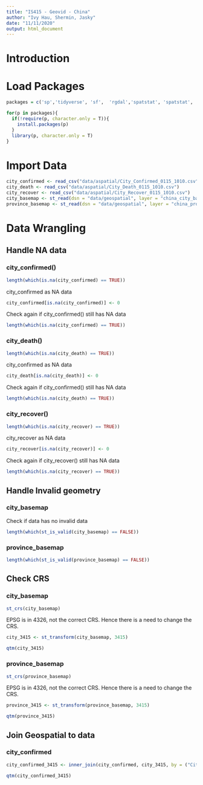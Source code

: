 ```yaml
---
title: "IS415 - Geovid - China"
author: "Ivy Hau, Shermin, Jasky"
date: "11/11/2020"
output: html_document
---
```

# Introduction

# Load Packages

```r
packages = c('sp','tidyverse', 'sf',  'rgdal','spatstat', 'spatstat', 'raster', 'maptools', 'rgeos','dplyr', 'tmap', 'ggplot2', 'spdep', 'lubridate', 'tidygeocoder', 'leaflet', 'classInt')

for(p in packages){
  if(!require(p, character.only = T)){
    install.packages(p)
  }
  library(p, character.only = T)
}
```

# Import Data

```r
city_confirmed <- read_csv("data/aspatial/City_Confirmed_0115_1010.csv")
city_death <- read_csv("data/aspatial/City_Death_0115_1010.csv")
city_recover <- read_csv("data/aspatial/City_Recover_0115_1010.csv")
city_basemap <- st_read(dsn = "data/geospatial", layer = "china_city_basemap")
province_basemap <- st_read(dsn = "data/geospatial", layer = "china_province_basemap")
```

# Data Wrangling

## Handle NA data

### city_confirmed()

```r
length(which(is.na(city_confirmed) == TRUE))
```

city_confirmed as NA data

```r
city_confirmed[is.na(city_confirmed)] <- 0
```

Check again if city_confirmed() still has NA data

```r
length(which(is.na(city_confirmed) == TRUE))
```

### city_death()

```r
length(which(is.na(city_death) == TRUE))
```
city_confirmed as NA data

```r
city_death[is.na(city_death)] <- 0
```

Check again if city_confirmed() still has NA data

```r
length(which(is.na(city_death) == TRUE))
```

### city_recover()

```r
length(which(is.na(city_recover) == TRUE))
```
city_recover as NA data

```r
city_recover[is.na(city_recover)] <- 0
```

Check again if city_recover() still has NA data

```r
length(which(is.na(city_recover) == TRUE))
```

## Handle Invalid geometry

### city_basemap

Check if data has no invalid data

```r
length(which(st_is_valid(city_basemap) == FALSE))
```
### province_basemap

```r
length(which(st_is_valid(province_basemap) == FALSE))
```

## Check CRS

### city_basemap

```r
st_crs(city_basemap)
```
EPSG is in 4326, not the correct CRS. Hence there is a need to change the CRS. 

```r
city_3415 <- st_transform(city_basemap, 3415)

qtm(city_3415)
```


### province_basemap

```r
st_crs(province_basemap)
```
EPSG is in 4326, not the correct CRS. Hence there is a need to change the CRS. 

```r
province_3415 <- st_transform(province_basemap, 3415)

qtm(province_3415)
```


## Join Geospatial to data

### city_confirmed

```r
city_confirmed_3415 <- inner_join(city_confirmed, city_3415, by = ("City_EN"))

qtm(city_confirmed_3415)
```



